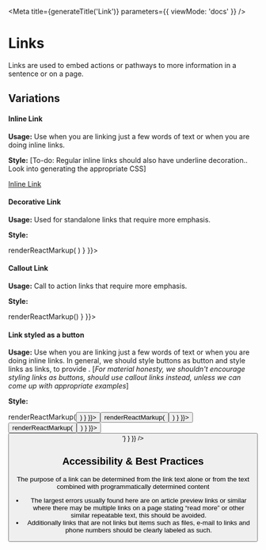 
<Meta
  title={generateTitle('Link')}
  parameters={{
    viewMode: 'docs'
  }}
/>

# Links
Links are used to embed actions or pathways to more information in a sentence or on a page.

## Variations

#### Inline Link
**Usage:** Use when you are linking just a few words of text or when you are doing inline links.

**Style:** [To-do: Regular inline links should also have underline decoration.. Look into generating the appropriate CSS]

<Canvas>
  <Story
    name="link">
      <a href="#">Inline Link</a>
  </Story>
  <Story story={stories.linkCSS} />
</Canvas>

#### Decorative Link
**Usage:** Used for standalone links that require more emphasis.

**Style:**

<Canvas>
  <Story
    name="link-decorative"
    parameters={{ docs: { transformSource: () => renderReactMarkup(
    <DecorativeLink text="Decorative Link"/>) } }}>
    <DecorativeLink text="Decorative Link"/>
  </Story>
  <Story story={stories.linkDecorativeCSS} />
</Canvas>


#### Callout Link
**Usage:** Call to action links that require more emphasis.

**Style:**

<Canvas>
  <Story
    name="link-callout"
    parameters={{ docs: { transformSource: () => renderReactMarkup(<CalloutLink text="Callout Link"/>) } }}>
      <CalloutLink text="Callout Link"/>
  </Story>
  <Story story={stories.linkCalloutCSS} />
</Canvas>


#### Link styled as a button
**Usage:** Use when you are linking just a few words of text or when you are doing inline links. In general, we should style buttons as button and style links as links, to provide . [*For material honesty, we shouldn't encourage styling links as buttons, should use callout links instead, unless we can come up with appropriate examples*]

**Style:**

<Canvas>
  <Story
    name="link-button-primary"
    parameters={{ docs: { transformSource: () => renderReactMarkup(<Button href="#" text="Button as a link" usage="" type="submit"/>) } }}>
      <Button href="#" text="Button as a link" usage="" type="submit"/>
  </Story>
  <Story
    name="link-button-secondary"
    parameters={{ docs: { transformSource: () => renderReactMarkup(<Button href="#" text="Button as a link" usage="secondary"/>) } }}>
      <Button href="#" text="Button as a link" usage="secondary"/>
  </Story>
  <Story
    name="link-button-tertiary"
    parameters={{ docs: { transformSource: () => renderReactMarkup(  <Button href="#" text="Button as a link" usage="tertiary"/>) } }}>
        <Button href="#" text="Button as a link" usage="tertiary"/>
  </Story>
  <Story
    name="link-button-css"
    parameters={{ docs: { source: {code: '// Link to CSS: <link rel="stylesheet" href="https://unpkg.com/@massds/mayflower-assets@[version]/css/button.css">'} } }} />
</Canvas>


## Accessibility & Best Practices
The purpose of a link can be determined from the link text alone or from the text combined with programmatically determined content

* The largest errors usually found here are on article preview links or similar where there may be multiple links on a page stating “read more” or other similar repeatable text, this should be avoided.
* Additionally links that are not links but items such as files, e-mail to links and phone numbers should be clearly labeled as such.
